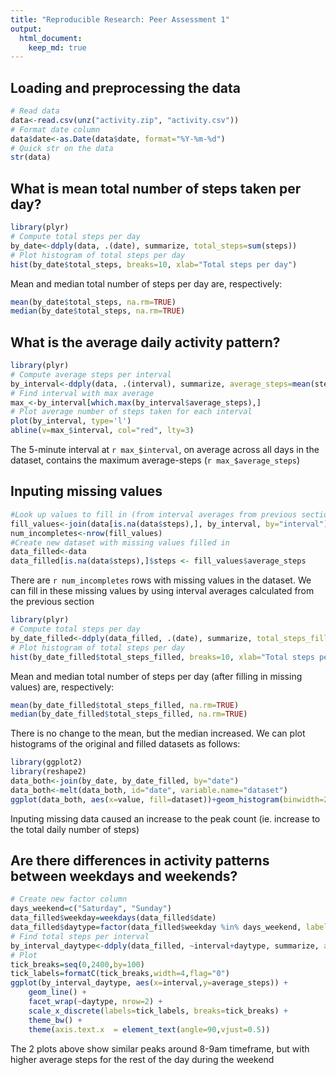 ```yaml
---
title: "Reproducible Research: Peer Assessment 1"
output: 
  html_document:
    keep_md: true
---
```


## Loading and preprocessing the data
```R
# Read data
data<-read.csv(unz("activity.zip", "activity.csv"))
# Format date column
data$date<-as.Date(data$date, format="%Y-%m-%d")
# Quick str on the data
str(data)
```

## What is mean total number of steps taken per day?
```R
library(plyr)
# Compute total steps per day
by_date<-ddply(data, .(date), summarize, total_steps=sum(steps))
# Plot histogram of total steps per day
hist(by_date$total_steps, breaks=10, xlab="Total steps per day")
```

Mean and median total number of steps per day are, respectively:
```R
mean(by_date$total_steps, na.rm=TRUE)
median(by_date$total_steps, na.rm=TRUE)
```

## What is the average daily activity pattern?
```R
library(plyr)
# Compute average steps per interval
by_interval<-ddply(data, .(interval), summarize, average_steps=mean(steps,na.rm=TRUE))
# Find interval with max average
max_<-by_interval[which.max(by_interval$average_steps),]
# Plot average number of steps taken for each interval
plot(by_interval, type='l')
abline(v=max_$interval, col="red", lty=3)
```
The 5-minute interval at `r max_$interval`, on average across all days in the dataset, contains the maximum average-steps (`r max_$average_steps`)

## Inputing missing values
```R
#Look up values to fill in (from interval averages from previous section)
fill_values<-join(data[is.na(data$steps),], by_interval, by="interval")
num_incompletes<-nrow(fill_values)
#Create new dataset with missing values filled in
data_filled<-data
data_filled[is.na(data$steps),]$steps <- fill_values$average_steps
```
There are `r num_incompletes` rows with missing values in the dataset. We can fill in these missing values by using interval averages calculated from the previous section

```R
library(plyr)
# Compute total steps per day
by_date_filled<-ddply(data_filled, .(date), summarize, total_steps_filled=sum(steps))
# Plot histogram of total steps per day
hist(by_date_filled$total_steps_filled, breaks=10, xlab="Total steps per day (with filled data")
```
Mean and median total number of steps per day (after filling in missing values) are, respectively:
```R
mean(by_date_filled$total_steps_filled, na.rm=TRUE)
median(by_date_filled$total_steps_filled, na.rm=TRUE)
```

There is no change to the mean, but the median increased. We can plot histograms of the original and filled datasets as follows:
```R
library(ggplot2)
library(reshape2)
data_both<-join(by_date, by_date_filled, by="date")
data_both<-melt(data_both, id="date", variable.name="dataset")
ggplot(data_both, aes(x=value, fill=dataset))+geom_histogram(binwidth=2000,position="dodge")+theme_bw()
```

Inputing missing data caused an increase to the peak count (ie. increase to the total daily number of steps)

## Are there differences in activity patterns between weekdays and weekends?
```R
# Create new factor column
days_weekend=c("Saturday", "Sunday")
data_filled$weekday=weekdays(data_filled$date)
data_filled$daytype=factor(data_filled$weekday %in% days_weekend, labels=c("weekday","weekend"))
# Find total steps per interval
by_interval_daytype<-ddply(data_filled, ~interval+daytype, summarize, average_steps=mean(steps))
# Plot
tick_breaks=seq(0,2400,by=100)
tick_labels=formatC(tick_breaks,width=4,flag="0")
ggplot(by_interval_daytype, aes(x=interval,y=average_steps)) +
    geom_line() +
    facet_wrap(~daytype, nrow=2) +
    scale_x_discrete(labels=tick_labels, breaks=tick_breaks) +
    theme_bw() +
    theme(axis.text.x  = element_text(angle=90,vjust=0.5))
```

The 2 plots above show similar peaks around 8-9am timeframe, but with higher average steps for the rest of the day during the weekend